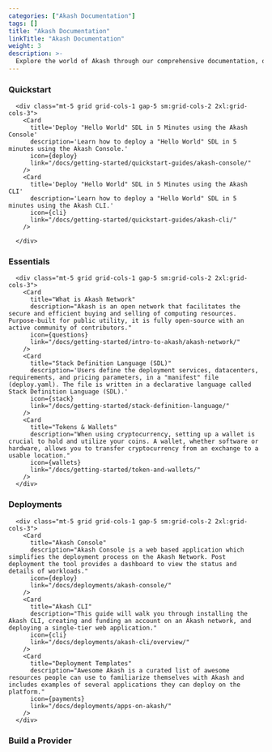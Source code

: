 ```yaml
---
categories: ["Akash Documentation"]
tags: []
title: "Akash Documentation"
linkTitle: "Akash Documentation"
weight: 3
description: >-
  Explore the world of Akash through our comprehensive documentation, offering tutorials and a rich repository of platform insights.
---
```





### Quickstart

      <div class="mt-5 grid grid-cols-1 gap-5 sm:grid-cols-2 2xl:grid-cols-3">
        <Card
          title='Deploy "Hello World" SDL in 5 Minutes using the Akash Console'
          description='Learn how to deploy a "Hello World" SDL in 5 minutes using the Akash Console.'
          icon={deploy}
          link="/docs/getting-started/quickstart-guides/akash-console/"
        />
        <Card
          title='Deploy "Hello World" SDL in 5 Minutes using the Akash CLI'
          description='Learn how to deploy a "Hello World" SDL in 5 minutes using the Akash CLI.'
          icon={cli}
          link="/docs/getting-started/quickstart-guides/akash-cli/"
        />

      </div>

### Essentials

      <div class="mt-5 grid grid-cols-1 gap-5 sm:grid-cols-2 2xl:grid-cols-3">
        <Card
          title="What is Akash Network"
          description="Akash is an open network that facilitates the secure and efficient buying and selling of computing resources. Purpose-built for public utility, it is fully open-source with an active community of contributors."
          icon={questions}
          link="/docs/getting-started/intro-to-akash/akash-network/"
        />
        <Card
          title="Stack Definition Language (SDL)"
          description='Users define the deployment services, datacenters, requirements, and pricing parameters, in a "manifest" file (deploy.yaml). The file is written in a declarative language called Stack Definition Language (SDL).'
          icon={stack}
          link="/docs/getting-started/stack-definition-language/"
        />
        <Card
          title="Tokens & Wallets"
          description="When using cryptocurrency, setting up a wallet is crucial to hold and utilize your coins. A wallet, whether software or hardware, allows you to transfer cryptocurrency from an exchange to a usable location."
          icon={wallets}
          link="/docs/getting-started/token-and-wallets/"
        />
      </div>

### Deployments

      <div class="mt-5 grid grid-cols-1 gap-5 sm:grid-cols-2 2xl:grid-cols-3">
        <Card
          title="Akash Console"
          description="Akash Console is a web based application which simplifies the deployment process on the Akash Network. Post deployment the tool provides a dashboard to view the status and details of workloads."
          icon={deploy}
          link="/docs/deployments/akash-console/"
        />
        <Card
          title="Akash CLI"
          description="This guide will walk you through installing the Akash CLI, creating and funding an account on an Akash network, and deploying a single-tier web application."
          icon={cli}
          link="/docs/deployments/akash-cli/overview/"
        />
        <Card
          title="Deployment Templates"
          description="Awesome Akash is a curated list of awesome resources people can use to familiarize themselves with Akash and includes examples of several applications they can deploy on the platform."
          icon={payments}
          link="/docs/deployments/apps-on-akash/"
        />
      </div>

### Build a Provider 

<div class="mt-5 grid grid-cols-1 gap-5 sm:grid-cols-2 2xl:grid-cols-3">
  <Card
    title="Option 1: Provider Playbook"
    description="The fastest way to deploy an Akash provider. Use our automated installation scripts from the Provider Playbook to quickly set up a production-ready provider with minimal effort."
    icon={rocket}
    link="/docs/providers/build-a-cloud-provider/provider-playbook/"
  />
  <Card
    title="Option 2: Manual Setup"
    description="For advanced users who want complete control over their infrastructure. Follow our step-by-step guide to manually configure a Kubernetes cluster and deploy all required Akash provider components."
    icon={gpus}
    link="/docs/providers/build-a-cloud-provider/akash-cli/kubernetes-cluster-for-akash-providers/kubernetes-cluster-for-akash-providers/"
  />
  <Card
    title="Option 3: Provider Console"
    description="The simplest way to become a provider with a user-friendly web interface. Provider Console eliminates the need for command-line knowledge and guides you through the entire setup process."
    icon={praetor}
    link="/docs/providers/build-a-cloud-provider/provider-console/what-is"
  />
</div>
